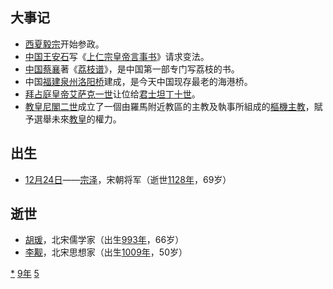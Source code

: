 {{yearTOC|1059|契丹'''[[清宁|清宁]]五年'''；北宋'''[[嘉祐|嘉祐]]四年'''；西夏'''[[奲都|奲都]]三年'''；大理'''[[政安|政安]]七年'''；越南'''[[彰聖嘉慶|彰聖嘉慶]]元年'''；日本'''[[康平_(日本)|康平]]二年'''}}
== 大事记 ==
*[[西夏|西夏]][[李谅祚|毅宗]]开始参政。
*[[中国|中国]][[王安石|王安石]]写《[[上仁宗皇帝言事书|上仁宗皇帝言事书]]》请求变法。
*[[中国|中国]][[蔡襄|蔡襄]]著《[[荔枝谱|荔枝谱]]》，是中国第一部专门写荔枝的书。
*中国[[福建省|福建]][[泉州市|泉州]][[洛阳桥|洛阳桥]]建成，是今天中国现存最老的海港桥。
*[[拜占庭皇帝列表|拜占庭皇帝]][[伊萨克一世|艾萨克一世]]让位给[[君士坦丁十世|君士坦丁十世]]。
*[[教皇|教皇]][[尼閣二世|尼閣二世]]成立了一個由羅馬附近教區的主教及執事所組成的[[樞機主教|樞機主教]]，賦予選舉未來[[教皇|教皇]]的權力。

== 出生 ==
*[[12月24日|12月24日]]——[[宗泽|宗泽]]，宋朝将军（逝世[[1128年|1128年]]，69岁）

== 逝世 ==
{{Wikisource year mention}}
*[[胡瑗|胡瑗]]，北宋儒学家（出生[[993年|993年]]，66岁）
*[[李觏|李觏]]，北宋思想家（出生[[1009年|1009年]]，50岁）

[[Category:1059年|*]]
[[Category:1050年代|9年]]
[[Category:11世纪各年|5]]